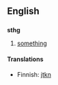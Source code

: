 ==English==

==={{abbreviation}}===
'''sthg'''

# [[something]]

====Translations====
{{trans-top|something}}
*Finnish: [[jtkn]]
{{trans-bottom}}